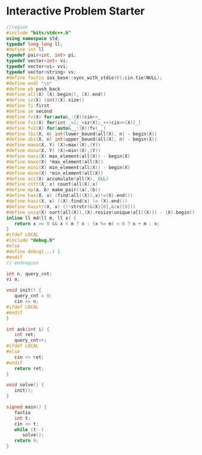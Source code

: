 # Interactive Problem Starter

```cpp
//region
#include "bits/stdc++.h"
using namespace std;
typedef long long ll;
#define int ll
typedef pair<int, int> pi;
typedef vector<int> vi;
typedef vector<vi> vvi;
typedef vector<string> vs;
#define fastio ios_base::sync_with_stdio(0);cin.tie(NULL);
#define endl "\n"
#define pb push_back
#define all(X) (X).begin(), (X).end()
#define sz(X) (int)(X).size()
#define fi first
#define se second
#define fv(X) for(auto&_:(X))cin>>_
#define fv1(X) for(int _=1;_<sz(X);_++)cin>>(X)[_]
#define fv2(X) for(auto&__:(X))fv(__)
#define lbi(X, n) int(lower_bound(all(X), n) - begin(X))
#define ubi(X, n) int(upper_bound(all(X), n) - begin(X))
#define maxa(X, Y) (X)=max((X),(Y))
#define mina(X, Y) (X)=min((X),(Y))
#define maxi(X) max_element(all(X)) - begin(X)
#define maxe(X) *max_element(all(X))
#define mini(X) min_element(all(X)) - begin(X)
#define mine(X) *min_element(all(X))
#define acc(X) accumulate(all(X), 0LL)
#define cntt(X, x) count(all(X),x)
#define mp(a, b) make_pair((a),(b))
#define has(X, x) (find(all((X)),x)!=(X).end())
#define hass(X, x) ((X).find(x) != (X).end())
#define hasstr(X, x) (!!strstr(&(X)[0],&(x)[0]))
#define uniq(X) sort(all(X)),(X).resize(unique(all((X))) - (X).begin())
inline ll md(ll m, ll x) {
   return x >= 0 && x < m ? x : (x %= m) < 0 ? x + m : x;
}
#ifdef LOCAL
#include "debug.h"
#else
#define debug(...) 1
#endif
// endregion

int n, query_cnt;
vi a;

void init() {
   query_cnt = 0;
   cin >> n;
#ifdef LOCAL
#endif
}

int ask(int i) {
   int ret;
   query_cnt++;
#ifdef LOCAL
#else
   cin >> ret;
#endif
   return ret;
}

void solve() {
   init();
}

signed main() {
   fastio
   int t;
   cin >> t;
   while (t--)
      solve();
   return 0;
}
```
